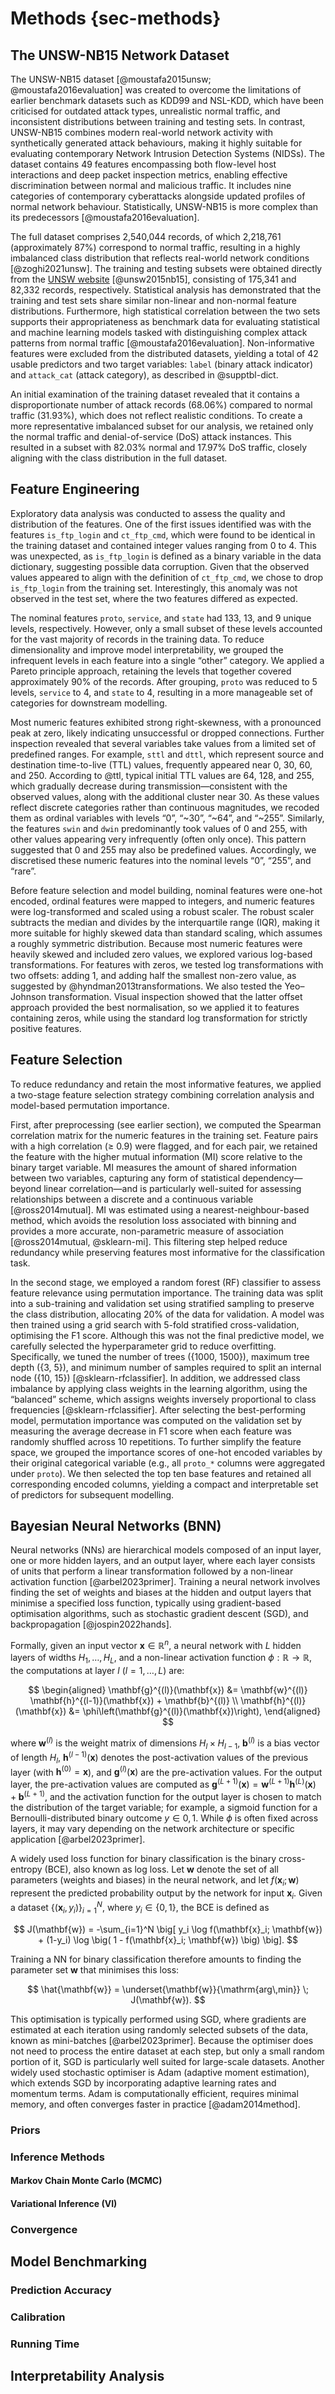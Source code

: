 # Methods {sec-methods}

## The UNSW-NB15 Network Dataset

The UNSW-NB15 dataset [@moustafa2015unsw; @moustafa2016evaluation] was created to overcome the limitations of earlier benchmark datasets such as KDD99 and NSL-KDD, which have been criticised for outdated attack types, unrealistic normal traffic, and inconsistent distributions between training and testing sets. In contrast, UNSW-NB15 combines modern real-world network activity with synthetically generated attack behaviours, making it highly suitable for evaluating contemporary Network Intrusion Detection Systems (NIDSs). The dataset contains 49 features encompassing both flow-level host interactions and deep packet inspection metrics, enabling effective discrimination between normal and malicious traffic. It includes nine categories of contemporary cyberattacks alongside updated profiles of normal network behaviour. Statistically, UNSW-NB15 is more complex than its predecessors [@moustafa2016evaluation].

The full dataset comprises 2,540,044 records, of which 2,218,761 (approximately 87%) correspond to normal traffic, resulting in a highly imbalanced class distribution that reflects real-world network conditions [@zoghi2021unsw]. The training and testing subsets were obtained directly from the [UNSW website](https://research.unsw.edu.au/projects/unsw-nb15-dataset) [@unsw2015nb15], consisting of 175,341 and 82,332 records, respectively. Statistical analysis has demonstrated that the training and test sets share similar non-linear and non-normal feature distributions. Furthermore, high statistical correlation between the two sets supports their appropriateness as benchmark data for evaluating statistical and machine learning models tasked with distinguishing complex attack patterns from normal traffic [@moustafa2016evaluation]. Non-informative features were excluded from the distributed datasets, yielding a total of 42 usable predictors and two target variables: `label` (binary attack indicator) and `attack_cat` (attack category), as described in @supptbl-dict.

An initial examination of the training dataset revealed that it contains a disproportionate number of attack records (68.06%) compared to normal traffic (31.93%), which does not reflect realistic conditions. To create a more representative imbalanced subset for our analysis, we retained only the normal traffic and denial-of-service (DoS) attack instances. This resulted in a subset with 82.03% normal and 17.97% DoS traffic, closely aligning with the class distribution in the full dataset.

## Feature Engineering

Exploratory data analysis was conducted to assess the quality and distribution of the features. One of the first issues identified was with the features `is_ftp_login` and `ct_ftp_cmd`, which were found to be identical in the training dataset and contained integer values ranging from 0 to 4. This was unexpected, as `is_ftp_login` is defined as a binary variable in the data dictionary, suggesting possible data corruption. Given that the observed values appeared to align with the definition of `ct_ftp_cmd`, we chose to drop `is_ftp_login` from the training set. Interestingly, this anomaly was not observed in the test set, where the two features differed as expected.

The nominal features `proto`, `service`, and `state` had 133, 13, and 9 unique levels, respectively. However, only a small subset of these levels accounted for the vast majority of records in the training data. To reduce dimensionality and improve model interpretability, we grouped the infrequent levels in each feature into a single "other" category. We applied a Pareto principle approach, retaining the levels that together covered approximately 90% of the records. After grouping, `proto` was reduced to 5 levels, `service` to 4, and `state` to 4, resulting in a more manageable set of categories for downstream modelling.

Most numeric features exhibited strong right-skewness, with a pronounced peak at zero, likely indicating unsuccessful or dropped connections. Further inspection revealed that several variables take values from a limited set of predefined ranges. For example, `sttl` and `dttl`, which represent source and destination time-to-live (TTL) values, frequently appeared near 0, 30, 60, and 250. According to @ttl, typical initial TTL values are 64, 128, and 255, which gradually decrease during transmission—consistent with the observed values, along with the additional cluster near 30. As these values reflect discrete categories rather than continuous magnitudes, we recoded them as ordinal variables with levels "0", "~30", "~64", and "~255". Similarly, the features `swin` and `dwin` predominantly took values of 0 and 255, with other values appearing very infrequently (often only once). This pattern suggested that 0 and 255 may also be predefined values. Accordingly, we discretised these numeric features into the nominal levels "0", "255", and "rare".

Before feature selection and model building, nominal features were one-hot encoded, ordinal features were mapped to integers, and numeric features were log-transformed and scaled using a robust scaler. The robust scaler subtracts the median and divides by the interquartile range (IQR), making it more suitable for highly skewed data than standard scaling, which assumes a roughly symmetric distribution. Because most numeric features were heavily skewed and included zero values, we explored various log-based transformations. For features with zeros, we tested log transformations with two offsets: adding 1, and adding half the smallest non-zero value, as suggested by @hyndman2013transformations. We also tested the Yeo–Johnson transformation. Visual inspection showed that the latter offset approach provided the best normalisation, so we applied it to features containing zeros, while using the standard log transformation for strictly positive features.

## Feature Selection

To reduce redundancy and retain the most informative features, we applied a two-stage feature selection strategy combining correlation analysis and model-based permutation importance.

First, after preprocessing (see earlier section), we computed the Spearman correlation matrix for the numeric features in the training set. Feature pairs with a high correlation (≥ 0.9) were flagged, and for each pair, we retained the feature with the higher mutual information (MI) score relative to the binary target variable. MI measures the amount of shared information between two variables, capturing any form of statistical dependency—beyond linear correlation—and is particularly well-suited for assessing relationships between a discrete and a continuous variable [@ross2014mutual]. MI was estimated using a nearest-neighbour-based method, which avoids the resolution loss associated with binning and provides a more accurate, non-parametric measure of association [@ross2014mutual, @sklearn-mi]. This filtering step helped reduce redundancy while preserving features most informative for the classification task.

In the second stage, we employed a random forest (RF) classifier to assess feature relevance using permutation importance. The training data was split into a sub-training and validation set using stratified sampling to preserve the class distribution, allocating 20% of the data for validation. A model was then trained using a grid search with 5-fold stratified cross-validation, optimising the F1 score. Although this was not the final predictive model, we carefully selected the hyperparameter grid to reduce overfitting. Specifically, we tuned the number of trees ({1000, 1500}), maximum tree depth ({3, 5}), and minimum number of samples required to split an internal node ({10, 15}) [@sklearn-rfclassifier]. In addition, we addressed class imbalance by applying class weights in the learning algorithm, using the "balanced" scheme, which assigns weights inversely proportional to class frequencies [@sklearn-rfclassifier]. After selecting the best-performing model, permutation importance was computed on the validation set by measuring the average decrease in F1 score when each feature was randomly shuffled across 10 repetitions. To further simplify the feature space, we grouped the importance scores of one-hot encoded variables by their original categorical variable (e.g., all `proto_*` columns were aggregated under `proto`). We then selected the top ten base features and retained all corresponding encoded columns, yielding a compact and interpretable set of predictors for subsequent modelling.

## Bayesian Neural Networks (BNN)

Neural networks (NNs) are hierarchical models composed of an input layer, one or more hidden layers, and an output layer, where each layer consists of units that perform a linear transformation followed by a non-linear activation function [@arbel2023primer]. Training a neural network involves finding the set of weights and biases at the hidden and output layers that minimise a specified loss function, typically using gradient-based optimisation algorithms, such as stochastic gradient descent (SGD), and backpropagation [@jospin2022hands].

Formally, given an input vector $\mathbf{x} \in \mathbb{R}^n$, a neural network with $L$ hidden layers of widths $H_1, \dots, H_L$, and a non-linear activation function $\phi: \mathbb{R} \rightarrow \mathbb{R}$, the computations at layer $l$ ($l = 1, \dots, L$) are:

$$
\begin{aligned}
\mathbf{g}^{(l)}(\mathbf{x}) &= \mathbf{w}^{(l)} \mathbf{h}^{(l-1)}(\mathbf{x}) + \mathbf{b}^{(l)} \\
\mathbf{h}^{(l)}(\mathbf{x}) &= \phi\left(\mathbf{g}^{(l)}(\mathbf{x})\right),
\end{aligned}
$$

where $\mathbf{w}^{(l)}$ is the weight matrix of dimensions $H_l \times H_{l-1}$, $\mathbf{b}^{(l)}$ is a bias vector of length $H_l$, $\mathbf{h}^{(l-1)}(\mathbf{x})$ denotes the post-activation values of the previous layer (with $\mathbf{h}^{(0)} = \mathbf{x}$), and $\mathbf{g}^{(l)}(\mathbf{x})$ are the pre-activation values. For the output layer, the pre-activation values are computed as $\mathbf{g}^{(L+1)}(\mathbf{x}) = \mathbf{w}^{(L+1)} \mathbf{h}^{(L)}(\mathbf{x}) + \mathbf{b}^{(L+1)}$, and the activation function for the output layer is chosen to match the distribution of the target variable; for example, a sigmoid function for a Bernoulli-distributed binary outcome $y \in {0,1}$. While $\phi$ is often fixed across layers, it may vary depending on the network architecture or specific application [@arbel2023primer].

A widely used loss function for binary classification is the binary cross-entropy (BCE), also known as log loss. Let $\mathbf{w}$ denote the set of all parameters (weights and biases) in the neural network, and let $f(\mathbf{x}_i; \mathbf{w})$ represent the predicted probability output by the network for input $\mathbf{x}_i$. Given a dataset $\{(\mathbf{x}_i, y_i)\}_{i=1}^N$, where $y_i \in \{0,1\}$, the BCE is defined as

$$
J(\mathbf{w}) = -\sum_{i=1}^N \big[ y_i \log f(\mathbf{x}_i; \mathbf{w}) + (1-y_i) \log \big( 1 - f(\mathbf{x}_i; \mathbf{w}) \big) \big].
$$

Training a NN for binary classification therefore amounts to finding the parameter set $\mathbf{w}$ that minimises this loss:

$$
\hat{\mathbf{w}} = \underset{\mathbf{w}}{\mathrm{arg\,min}} \; J(\mathbf{w}).
$$

This optimisation is typically performed using SGD, where gradients are estimated at each iteration using randomly selected subsets of the data, known as mini-batches [@arbel2023primer]. Because the optimiser does not need to process the entire dataset at each step, but only a small random portion of it, SGD is particularly well suited for large-scale datasets. Another widely used stochastic optimiser is Adam (adaptive moment estimation), which extends SGD by incorporating adaptive learning rates and momentum terms. Adam is computationally efficient, requires minimal memory, and often converges faster in practice [@adam2014method].

### Priors

### Inference Methods

#### Markov Chain Monte Carlo (MCMC)

#### Variational Inference (VI)

### Convergence 

## Model Benchmarking 

### Prediction Accuracy

### Calibration

### Running Time

## Interpretability Analysis
